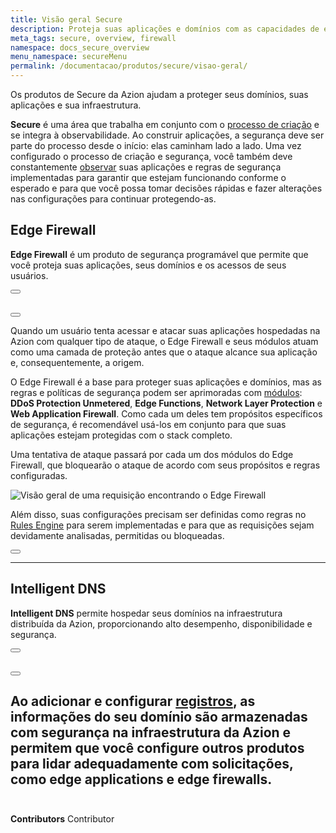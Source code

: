 ```yaml
---
title: Visão geral Secure
description: Proteja suas aplicações e domínios com as capacidades de edge computing.
meta_tags: secure, overview, firewall
namespace: docs_secure_overview
menu_namespace: secureMenu
permalink: /documentacao/produtos/secure/visao-geral/
---
```



Os produtos de Secure da Azion ajudam a proteger seus domínios, suas aplicações e sua infraestrutura.

**Secure** é uma área que trabalha em conjunto com o [processo de criação](/pt-br/documentacao/produtos/guias/build/visao-geral/) e se integra à observabilidade. Ao construir aplicações, a segurança deve ser parte do processo desde o início: elas caminham lado a lado. Uma vez configurado o processo de criação e segurança, você também deve constantemente [observar](/pt-br/documentacao/produtos/observe/) suas aplicações e regras de segurança implementadas para garantir que estejam funcionando conforme o esperado e para que você possa tomar decisões rápidas e fazer alterações nas configurações para continuar protegendo-as.

## Edge Firewall

**Edge Firewall** é um produto de segurança programável que permite que você proteja suas aplicações, seus domínios e os acessos de seus usuários.

<Button href="/pt-br/documentacao/produtos/edge-firewall/" variant="secondary" text="saiba mais sobre edge firewall"></Button> <br></br>

<Button href="/pt-br/documentacao/produtos/guias/secure/edge-firewall-definir-main-settings/" variant="secondary" text="saiba mais sobre configurações principais do edge firewall"></Button>

Quando um usuário tenta acessar e atacar suas aplicações hospedadas na Azion com qualquer tipo de ataque, o Edge Firewall e seus módulos atuam como uma camada de proteção antes que o ataque alcance sua aplicação e, consequentemente, a origem.

O Edge Firewall é a base para proteger suas aplicações e domínios, mas as regras e políticas de segurança podem ser aprimoradas com [módulos](/pt-br/documentacao/produtos/guias/secure/edge-firewall-definir-main-settings/#modulos): **DDoS Protection Unmetered**, **Edge Functions**, **Network Layer Protection** e **Web Application Firewall**. Como cada um deles tem propósitos específicos de segurança, é recomendável usá-los em conjunto para que suas aplicações estejam protegidas com o stack completo.

Uma tentativa de ataque passará por cada um dos módulos do Edge Firewall, que bloquearão o ataque de acordo com seus propósitos e regras configuradas.

![Visão geral de uma requisição encontrando o Edge Firewall](/assets/docs/images/uploads/edge-firewall-overview.png)

Além disso, suas configurações precisam ser definidas como regras no [Rules Engine](/pt-br/documentacao/produtos/edge-firewall/rules-engine/) para serem implementadas e para que as requisições sejam devidamente analisadas, permitidas ou bloqueadas.

<Button href="/pt-br/documentacao/produtos/guias/secure/trabalhar-com-rules-engine/" variant="secondary" text="saiba mais sobre rules engine para o edge firewall"></Button>

---

## Intelligent DNS

**Intelligent DNS** permite hospedar seus domínios na infraestrutura distribuída da Azion, proporcionando alto desempenho, disponibilidade e segurança.

<Button href="/pt-br/documentacao/produtos/intelligent-dns/" variant="secondary" text="saiba mais sobre intelligent DNS"></Button> <br></br>

<Button href="/pt-br/documentacao/produtos/guias/secure/intelligent-dns-definir-main-settings/" variant="secondary" text="saiba mais sobre configurações principais do intelligent DNS"></Button>

Ao adicionar e configurar [registros](/pt-br/documentacao/produtos/guias/secure/adicionar-registros/), as informações do seu domínio são armazenadas com segurança na infraestrutura da Azion e permitem que você configure outros produtos para lidar adequadamente com solicitações, como edge applications e edge firewalls.
<br /><br />
---

**Contributors** <ContributorList>Contributor</ContributorList>
